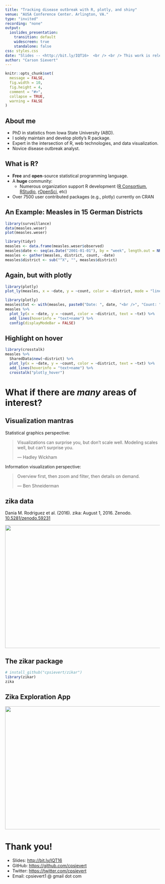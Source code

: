```yaml
---
title: "Tracking disease outbreak with R, plotly, and shiny"
venue: "AUSA Conference Center. Arlington, VA."
type: "invited"
recording: "none"
output:
  ioslides_presentation:
    transition: default
    widescreen: true
    standalone: false
css: styles.css
date: "Slides -- <http://bit.ly/IQT16>  <br /> <br /> This work is released under <a href='https://github.com/cpsievert/talks/blob/gh-pages/LICENSE'>Creative Commons</a>"
author: "Carson Sievert"
---
```


```r
knitr::opts_chunk$set(
  message = FALSE,
  fig.width = 10,
  fig.height = 4,
  comment = "#>",
  collapse = TRUE,
  warning = FALSE
)
```


## About me

* PhD in statistics from Iowa State University (ABD).
* I solely maintain and develop plotly's R package.
* Expert in the intersection of R, web technologies, and data visualization.
* Novice disease outbreak analyst.

## What is R?

* __Free__ and __open__-source statistical programming language.
* A __huge__ community:
    * Numerous organization support R development ([R Consortium](https://www.r-consortium.org/), [RStudio](https://www.rstudio.com/home/), [rOpenSci](https://ropensci.org/), etc)
* Over 7500 user contributed packages (e.g., plotly) currently on CRAN

## An Example: Measles in 15 German Districts

```r
library(surveillance)
data(measles.weser)
plot(measles.weser)
```

```r
library(tidyr)
measles <- data.frame(measles.weser$observed)
measles$date <- seq(as.Date("2001-01-01"), by = "week", length.out = NROW(measles))
measles <- gather(measles, district, count, -date)
measles$district <- sub("^X", "", measles$district)
```

## Again, but with plotly

```r
library(plotly)
plot_ly(measles, x = ~date, y = ~count, color = ~district, mode = "lines")
```

```r
library(plotly)
measles$txt <- with(measles, paste0("Date: ", date, "<br />", "Count: ", count))
measles %>%
  plot_ly(x = ~date, y = ~count, color = ~district, text = ~txt) %>%
  add_lines(hoverinfo = "text+name") %>%
  config(displayModeBar = FALSE)
```

## Highlight on hover

```r
library(crosstalk)
measles %>%
  SharedData$new(~district) %>%
  plot_ly(x = ~date, y = ~count, color = ~district, text = ~txt) %>%
  add_lines(hoverinfo = "text+name") %>%
  crosstalk("plotly_hover")
```

# What if there are _many_ areas of interest?

## Visualization mantras

Statistical graphics perspective:

> Visualizations can surprise you, but don't scale well.
> Modeling scales well, but can't surprise you.
>
> --- Hadley Wickham

Information visualization perspective:

> Overview first, then zoom and filter, then details on demand.
> 
> --- Ben Shneiderman

## zika data

Dania M. Rodriguez et al. (2016). zika: August 1, 2016. Zenodo. [10.5281/zenodo.59231](http://dx.doi.org/10.5281/zenodo.59231)

<div align="center">
  <img src="cdcepi.jpg" width="600" height="400" />
</div>

## The zikar package

```r
# install_github("cpsievert/zikar")
library(zikar)
zika
```

## Zika Exploration App

<div align="center">
  <a href = "https://github.com/cpsievert/zikar"> 
    <img src="app.png" height="400" width="1000" />
  </a>
</div>

# Thank you!

* Slides: <http://bit.ly/IQT16>
* GitHub: <https://github.com/cpsievert>
* Twitter: <https://twitter.com/cpsievert>
* Email: cpsievert1 @ gmail dot com 
